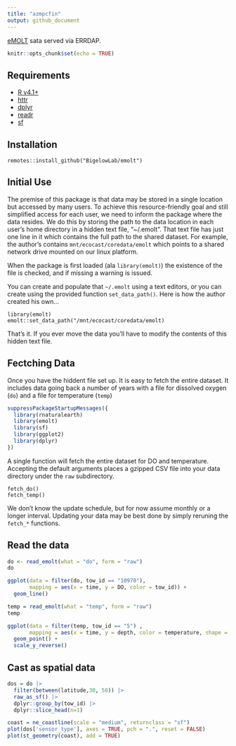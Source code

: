 ```yaml
---
title: "azmpcfin"
output: github_document
---
```



[eMOLT](https://erddap.emolt.net/erddap/info/index.html?page=1&itemsPerPage=1000) sata served via ERRDAP.

```r
knitr::opts_chunk$set(echo = TRUE)
```

## Requirements

  + [R v4.1+](https://www.r-project.org/)
  + [httr](https://CRAN.R-project.org/package=httr)
  + [dplyr](https://CRAN.R-project.org/package=dplyr)
  + [readr](https://CRAN.R-project.org/package=readr)
  + [sf](https://CRAN.R-project.org/package=sf)
  
## Installation

```
remotes::install_github("BigelowLab/emolt")
```

## Initial Use

The premise of this package is that data may be stored in a single location but accessed by many users. To achieve this resource-friendly goal and still simplified access for each user, we need to inform the package where the data resides.  We do this by storing the path to the data location in each user's home directory in a hidden text file, "~/.emolt".  That text file has just one line in it which contains the full path to the shared dataset.  For example, the author's contains `mnt/ecocast/coredata/emolt` which points to a shared network drive mounted on our linux platform.  

When the package is first loaded (ala `library(emolt)`) the existence of the file is checked, and if missing a warning is issued.

You can create and populate that `~/.emolt` using a text editors, or you can create using the provided function `set_data_path()`. Here is how the author created his own...

```
library(emolt)
emolt::set_data_path("/mnt/ecocast/coredata/emolt)
```

That's it.  If you ever move the data you'll have to modify the contents of this hidden text file.

## Fectching Data

Once you have the hiddent file set up.  It is easy to fetch the entire dataset.  It includes data going back a number of years with a file for dissolved oxygen (`do`) and a file for temperature (`temp`)

```r
suppressPackageStartupMessages({
  library(rnaturalearth)
  library(emolt)
  library(sf)
  library(ggplot2)
  library(dplyr)
})
```

A single function will fetch the entire dataset for DO and temperature.  Accepting the 
default arguments places a gzipped CSV file into your data directory under the `raw` subdirectory.

```
fetch_do()
fetch_temp()
```

We don't know the update schedule, but for now assume monthly or a longer interval.  Updating your data may be best done by simply reruning the `fetch_*` functions.

## Read the data

```r
do <- read_emolt(what = "do", form = "raw")
do
```

```r
ggplot(data = filter(do, tow_id == "10970"), 
       mapping = aes(x = time, y = DO, color = tow_id)) +
  geom_line()
```



```r
temp = read_emolt(what = "temp", form = "raw")
temp
```


```r
ggplot(data = filter(temp, tow_id == "5") ,
       mapping = aes(x = time, y = depth, color = temperature, shape = segment_type)) +
  geom_point() + 
  scale_y_reverse()
```

## Cast as spatial data

```r
dos = do |>
  filter(between(latitude,30, 50)) |>
  raw_as_sf() |>
  dplyr::group_by(tow_id) |>
  dplyr::slice_head(n=1)
```

```r
coast = ne_coastline(scale = "medium", returnclass = "sf")
plot(dos['sensor_type'], axes = TRUE, pch = ".", reset = FALSE)
plot(st_geometry(coast), add = TRUE)
```